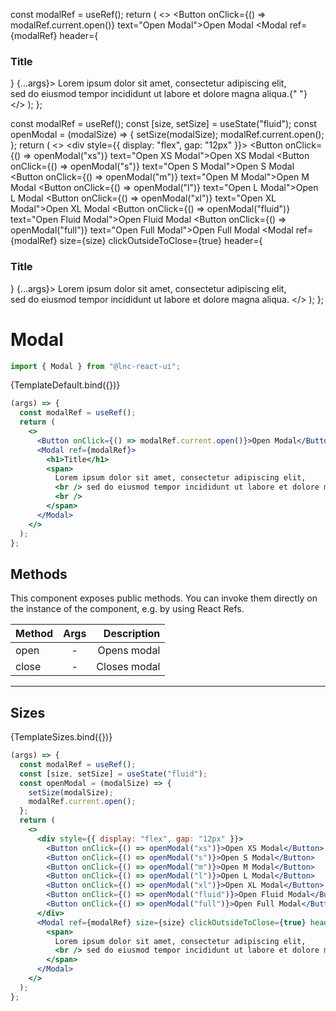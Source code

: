 
<Meta title="Utility/Modal" component={Modal} />

  const modalRef = useRef();
  return (
    <>
      <Button onClick={() => modalRef.current.open()} text="Open Modal">Open Modal</Button>
      <Modal ref={modalRef} header={<h3>Title</h3>} {...args}>
        <span>
          Lorem ipsum dolor sit amet, consectetur adipiscing elit,
          <br /> sed do eiusmod tempor incididunt ut labore et dolore magna aliqua.{" "}
          <br />
        </span>
      </Modal>
    </>
  );
};

  const modalRef = useRef();
  const [size, setSize] = useState("fluid");
  const openModal = (modalSize) => {
    setSize(modalSize);
    modalRef.current.open();
  };
  return (
    <>
      <div style={{ display: "flex", gap: "12px" }}>
        <Button onClick={() => openModal("xs")} text="Open XS Modal">Open XS Modal</Button>
        <Button onClick={() => openModal("s")} text="Open S Modal">Open S Modal</Button>
        <Button onClick={() => openModal("m")} text="Open M Modal">Open M Modal</Button>
        <Button onClick={() => openModal("l")} text="Open L Modal">Open L Modal</Button>
        <Button onClick={() => openModal("xl")} text="Open XL Modal">Open XL Modal</Button>
        <Button onClick={() => openModal("fluid")} text="Open Fluid Modal">Open Fluid Modal</Button>
        <Button onClick={() => openModal("full")} text="Open Full Modal">Open Full Modal</Button>
      </div>
      <Modal ref={modalRef} size={size} clickOutsideToClose={true} header={<h3>Title</h3>} {...args}>
        <span>
          Lorem ipsum dolor sit amet, consectetur adipiscing elit,
          <br /> sed do eiusmod tempor incididunt ut labore et dolore magna aliqua.
        </span>
      </Modal>
    </>
  );
};

# Modal

```jsx
import { Modal } from "@lnc-react-ui";
```

<Story name="Default" args={{}}>
  {TemplateDefault.bind({})}
</Story>

```jsx
(args) => {
  const modalRef = useRef();
  return (
    <>
      <Button onClick={() => modalRef.current.open()}>Open Modal</Button>
      <Modal ref={modalRef}>
        <h1>Title</h1>
        <span>
          Lorem ipsum dolor sit amet, consectetur adipiscing elit,
          <br /> sed do eiusmod tempor incididunt ut labore et dolore magna aliqua.{" "}
          <br />
        </span>
      </Modal>
    </>
  );
};
```

<ArgsTable story="Default" />

## Methods

This component exposes public methods. You can invoke them directly on the instance of the component, e.g. by using React Refs.

| Method   |     Args    |  Description |
|----------|:-----------:|-------------:|
| open     |       -     | Opens  modal |
| close    |       -     | Closes modal |

---

## Sizes

<Story name="Sizes" args={{}}>
  {TemplateSizes.bind({})}
</Story>

```jsx
(args) => {
  const modalRef = useRef();
  const [size, setSize] = useState("fluid");
  const openModal = (modalSize) => {
    setSize(modalSize);
    modalRef.current.open();
  };
  return (
    <>
      <div style={{ display: "flex", gap: "12px" }}>
        <Button onClick={() => openModal("xs")}>Open XS Modal</Button>
        <Button onClick={() => openModal("s")}>Open S Modal</Button>
        <Button onClick={() => openModal("m")}>Open M Modal</Button>
        <Button onClick={() => openModal("l")}>Open L Modal</Button>
        <Button onClick={() => openModal("xl")}>Open XL Modal</Button>
        <Button onClick={() => openModal("fluid")}>Open Fluid Modal</Button>
        <Button onClick={() => openModal("full")}>Open Full Modal</Button>
      </div>
      <Modal ref={modalRef} size={size} clickOutsideToClose={true} header={<h3>Title</h3>} {...args}>
        <span>
          Lorem ipsum dolor sit amet, consectetur adipiscing elit,
          <br /> sed do eiusmod tempor incididunt ut labore et dolore magna aliqua.
        </span>
      </Modal>
    </>
  );
};
```
